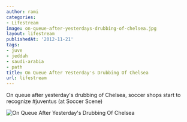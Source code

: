 ```yaml
---
author: rami
categories:
- Lifestream
image: on-queue-after-yesterdays-drubbing-of-chelsea.jpg
layout: lifestream
publishedAt: '2012-11-21'
tags:
- juve
- jeddah
- saudi-arabia
- path
title: On Queue After Yesterday's Drubbing Of Chelsea
url: lifestream
---
```


On queue after yesterday's drubbing of Chelsea, soccer shops start to recognize #juventus (at Soccer Scene)

![On Queue After Yesterday's Drubbing Of Chelsea](/assets/images/content/lifestream/on-queue-after-yesterdays-drubbing-of-chelsea.jpg)